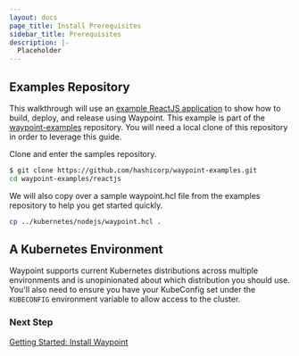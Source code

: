 ```yaml
---
layout: docs
page_title: Install Prerequisites
sidebar_title: Prerequisites
description: |-
  Placeholder
---
```


<!-- Make this a partial -->

## Examples Repository

This walkthrough will use an [example ReactJS application](https://github.com/hashicorp/waypoint-examples/tree/master/reactjs) to show how to build, deploy, and release using Waypoint. This example is part
of the [waypoint-examples](https://github.com/hashicorp/waypoint-examples) repository. You will need a local clone of this repository in order to leverage this guide.

Clone and enter the samples repository.

```bash
$ git clone https://github.com/hashicorp/waypoint-examples.git
cd waypoint-examples/reactjs
```

We will also copy over a sample waypoint.hcl file from the examples repository to help you get started quickly.

```bash
cp ../kubernetes/nodejs/waypoint.hcl .
```

## A Kubernetes Environment

Waypoint supports current Kubernetes distributions across multiple environments and is unopinionated about which distribution you should use. You'll also need to ensure you have your KubeConfig set under the `KUBECONFIG` environment variable to allow access to the cluster.

### Next Step

[Getting Started: Install Waypoint](/docs/getting-started/k8s-example-app/install-waypoint)

<!-- End partial -->
